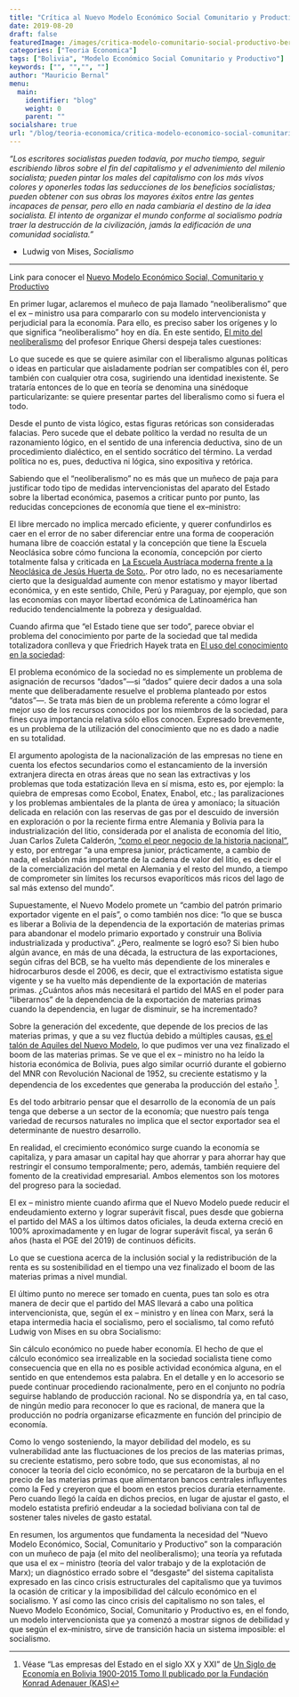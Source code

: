 ```yaml
---
title: "Crítica al Nuevo Modelo Económico Social Comunitario y Productivo"
date: 2019-08-20
draft: false
featuredImage: /images/critica-modelo-comunitario-social-productivo-bernalmauricio.jpg
categories: ["Teoria Economica"]
tags: ["Bolivia", "Modelo Económico Social Comunitario y Productivo"]
keywords: ["", "","", ""]
author: "Mauricio Bernal"
menu:
  main:
    identifier: "blog"
    weight: 0 
    parent: ""
socialshare: true
url: "/blog/teoria-economica/critica-modelo-economico-social-comunitario-productivo/"
---
```


*"Los escritores socialistas pueden todavía, por mucho tiempo, seguir escribiendo libros sobre el fin del capitalismo y el advenimiento del milenio socialista; pueden pintar los males del capitalismo con los más vivos colores y oponerles todas las seducciones de los beneficios socialistas; pueden obtener con sus obras los mayores éxitos entre las gentes incapaces de pensar, pero ello en nada cambiaría el destino de la idea socialista. El intento de organizar el mundo conforme al socialismo podría traer la destrucción de la civilización, jamás la edificación de una comunidad socialista."* 

- Ludwig von Mises, *Socialismo*

---

Link para conocer el [Nuevo Modelo Económico Social, Comunitario y Productivo](https://repositorio.economiayfinanzas.gob.bo/documentos/2018/UCS/materialesElaborados/publicaciones/modelo_decima_edicion.pdf)


En primer lugar, aclaremos el muñeco de paja llamado “neoliberalismo” que el ex – ministro usa para compararlo con su modelo intervencionista y perjudicial para la economía. Para ello, es preciso saber los orígenes y lo que significa “neoliberalismo” hoy en día. En este sentido, [El mito del neoliberalismo](https://www.elcato.org/el-mito-del-neoliberalismo)  del profesor Enrique Ghersi despeja tales cuestiones:

Lo que sucede es que se quiere asimilar con el liberalismo algunas políticas o ideas en particular que aisladamente podrían ser compatibles con él, pero también con cualquier otra cosa, sugiriendo una identidad inexistente. Se trataría entonces de lo que en teoría se denomina una sinédoque particularizante: se quiere presentar partes del liberalismo como si fuera el todo.

Desde el punto de vista lógico, estas figuras retóricas son consideradas falacias. Pero sucede que el debate político la verdad no resulta de un razonamiento lógico, en el sentido de una inferencia deductiva, sino de un procedimiento dialéctico, en el sentido socrático del término. La verdad política no es, pues, deductiva ni lógica, sino expositiva y retórica.

Sabiendo que el “neoliberalismo” no es más que un muñeco de paja para justificar todo tipo de medidas intervencionistas del aparato del Estado sobre la libertad económica, pasemos a criticar punto por punto, las reducidas concepciones de economía que tiene el ex–ministro:

El libre mercado no implica mercado eficiente, y querer confundirlos es caer en el error de no saber diferenciar entre una forma de cooperación humana libre de coacción estatal y la concepción que tiene la Escuela Neoclásica sobre cómo funciona la economía, concepción por cierto totalmente falsa y criticada en [La Escuela Austríaca moderna frente a la Neoclásica de Jesús Huerta de Soto.](https://www.institutoacton.com.ar/oldsite/articulos/jhuerta/arthuerta4.pdf). Por otro lado, no es necesariamente cierto que la desigualdad aumente con menor estatismo y mayor libertad económica, y en este sentido, Chile, Perú y Paraguay, por ejemplo, que son las economías con mayor libertad económica de Latinoamérica han reducido tendencialmente la pobreza y desigualdad.

Cuando afirma que “el Estado tiene que ser todo”, parece obviar el problema del conocimiento por parte de la sociedad que tal medida totalizadora conlleva y que Friedrich Hayek trata en [El uso del conocimiento en la sociedad](https://jeffersonamericas.org/wp-content/uploads/2020/08/Hayek03.pdf):

El problema económico de la sociedad no es simplemente un problema de asignación de recursos “dados”—si “dados” quiere decir dados a una sola mente que deliberadamente resuelve el problema planteado por estos “datos”—. Se trata más bien de un problema referente a cómo lograr el mejor uso de los recursos conocidos por los miembros de la sociedad, para fines cuya importancia relativa sólo ellos conocen. Expresado brevemente, es un problema de la utilización del conocimiento que no es dado a nadie en su totalidad.

El argumento apologista de la nacionalización de las empresas no tiene en cuenta los efectos secundarios como el estancamiento de la inversión extranjera directa en otras áreas que no sean las extractivas y los problemas que toda estatización lleva en sí misma, esto es, por ejemplo: la quiebra de empresas como Ecobol, Enatex, Enabol, etc.; las paralizaciones y los problemas ambientales de la planta de úrea y amoníaco; la situación delicada en relación con las reservas de gas por el descuido de inversión en exploración o por la reciente firma entre Alemania y Bolivia para la industrialización del litio, considerada por el analista de economía del litio, Juan Carlos Zuleta Calderón, [“como el peor negocio de la historia nacional”](https://www.paginasiete.bo/economia/bolivia-y-alemania-constituyen-empresa-mixta-para-la-industrializacion-del-litio-PBPS202915), y esto, por entregar “a una empresa junior, prácticamente, a cambio de nada, el eslabón más importante de la cadena de valor del litio, es decir el de la comercialización del metal en Alemania y el resto del mundo, a tiempo de comprometer sin límites los recursos evaporíticos más ricos del lago de sal más extenso del mundo”.

Supuestamente, el Nuevo Modelo promete un “cambio del patrón primario exportador vigente en el país”, o como también nos dice: “lo que se busca es liberar a Bolivia de la dependencia de la exportación de materias primas para abandonar el modelo primario exportado y construir una Bolivia industrializada y productiva”. ¿Pero, realmente se logró eso? Si bien hubo algún avance, en más de una década, la estructura de las exportaciones, según cifras del BCB, se ha vuelto más dependiente de los minerales e hidrocarburos desde el 2006, es decir, que el extractivismo estatista sigue vigente y se ha vuelto más dependiente de la exportación de materias primas. ¿Cuántos años más necesitará el partido del MAS en el poder para “liberarnos” de la dependencia de la exportación de materias primas cuando la dependencia, en lugar de disminuir, se ha incrementado?

Sobre la generación del excedente, que depende de los precios de las materias primas, y que a su vez fluctúa debido a múltiples causas, [es el talón de Aquiles del Nuevo Modelo](https://bernalmauricio.com/blog/teor%C3%ADa-econ%C3%B3mica/talon-aquiles-modelo-economico-social-comunitario-productivo/), lo que pudimos ver una vez finalizado el boom de las materias primas. Se ve que el ex – ministro no ha leído la historia económica de Bolivia, pues algo similar ocurrió durante el gobierno del MNR con Revolución Nacional de 1952, su creciente estatismo y la dependencia de los excedentes que generaba la producción del estaño [^1].

Es del todo arbitrario pensar que el desarrollo de la economía de un país tenga que deberse a un sector de la economía; que nuestro país tenga variedad de recursos naturales no implica que el sector exportador sea el determinante de nuestro desarrollo.

En realidad, el crecimiento económico surge cuando la economía se capitaliza, y para amasar un capital hay que ahorrar y para ahorrar hay que restringir el consumo temporalmente; pero, además, también requiere del fomento de la creatividad empresarial. Ambos elementos son los motores del progreso para la sociedad.

El ex – ministro miente cuando afirma que el Nuevo Modelo puede reducir el endeudamiento externo y lograr superávit fiscal, pues desde que gobierna el partido del MAS a los últimos datos oficiales, la deuda externa creció en 100% aproximadamente y en lugar de lograr superávit fiscal, ya serán 6 años (hasta el PGE del 2019) de continuos déficits.

Lo que se cuestiona acerca de la inclusión social y la redistribución de la renta es su sostenibilidad en el tiempo una vez finalizado el boom de las materias primas a nivel mundial.

El último punto no merece ser tomado en cuenta, pues tan solo es otra manera de decir que el partido del MAS llevará a cabo una política intervencionista, que, según el ex – ministro y en línea con Marx, será la etapa intermedia hacia el socialismo, pero el socialismo, tal como refutó Ludwig von Mises en su obra Socialismo:

Sin cálculo económico no puede haber economía. El hecho de que el cálculo económico sea irrealizable en la sociedad socialista tiene como consecuencia que en ella no es posible actividad económica alguna, en el sentido en que entendemos esta palabra. En el detalle y en lo accesorio se puede continuar procediendo racionalmente, pero en el conjunto no podría seguirse hablando de producción racional. No se dispondría ya, en tal caso, de ningún medio para reconocer lo que es racional, de manera que la producción no podría organizarse eficazmente en función del principio de economía.  

Como lo vengo sosteniendo, la mayor debilidad del modelo, es su vulnerabilidad ante las fluctuaciones de los precios de las materias primas, su creciente estatismo, pero sobre todo, que sus economistas, al no conocer la teoría del ciclo económico, no se percataron de la burbuja en el precio de las materias primas que alimentaron bancos centrales influyentes como la Fed y creyeron que el boom en estos precios duraría eternamente. Pero cuando llegó la caída en dichos precios, en lugar de ajustar el gasto, el modelo estatista prefirió endeudar a la sociedad boliviana con tal de sostener tales niveles de gasto estatal.

En resumen, los argumentos que fundamenta la necesidad del “Nuevo Modelo Económico, Social, Comunitario y Productivo” son la comparación con un muñeco de paja (el mito del neoliberalismo); una teoría ya refutada que usa el ex – ministro (teoría del valor trabajo y de la explotación de Marx); un diagnóstico errado sobre el “desgaste” del sistema capitalista expresado en las cinco crisis estructurales del capitalismo que ya tuvimos la ocasión de criticar y la imposibilidad del cálculo económico en el socialismo. Y así como las cinco crisis del capitalismo no son tales, el Nuevo Modelo Económico, Social, Comunitario y Productivo es, en el fondo, un modelo intervencionista que ya comenzó a mostrar signos de debilidad y que según el ex–ministro, sirve de transición hacia un sistema imposible: el socialismo.

[^1]: Véase “Las empresas del Estado en el siglo XX y XXI” de [Un Siglo de Economía en Bolivia 1900-2015 Tomo II publicado por la Fundación Konrad Adenauer (KAS)](https://www.kas.de/es/veranstaltungsberichte/detail/-/content/un-siglo-de-economia-en-bolivia-1900-2015-tomo-ii) 